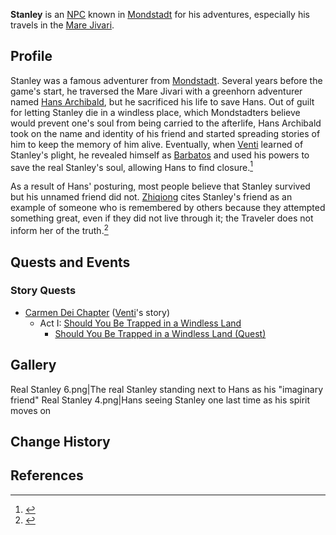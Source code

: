 {{About|the [[:Category:Historical Characters|Historical Character]]|the NPC|Stanley}}
{{Character Infobox
|name             = Stanley
|image            = NPC Real Stanley.png
|region           = Mondstadt
|affiliation      = Adventurers' Guild
|affiliationNote  = formerly
|type             = Mentioned
|deceased         = Past
}}
'''Stanley''' is an [[NPC]] known in [[Mondstadt]] for his adventures, especially his travels in the [[Mare Jivari]].

==Profile==
Stanley was a famous adventurer from [[Mondstadt]]. Several years before the game's start, he traversed the Mare Jivari with a greenhorn adventurer named [[Stanley|Hans Archibald]], but he sacrificed his life to save Hans. Out of guilt for letting Stanley die in a windless place, which Mondstadters believe would prevent one's soul from being carried to the afterlife, Hans Archibald took on the name and identity of his friend and started spreading stories of him to keep the memory of him alive. Eventually, when [[Venti]] learned of Stanley's plight, he revealed himself as [[Barbatos]] and used his powers to save the real Stanley's soul, allowing Hans to find closure.<ref>{{Ref/Quest|Should You Be Trapped in a Windless Land (Quest)}}</ref>

As a result of Hans' posturing, most people believe that Stanley survived but his unnamed friend did not. [[Zhiqiong]] cites Stanley's friend as an example of someone who is remembered by others because they attempted something great, even if they did not live through it; the Traveler does not inform her of the truth.<ref>{{Ref/Quest|Valor's Afterglow (Quest)}}</ref>

==Quests and Events==
===Story Quests===
*[[Carmen Dei Chapter]] ([[Venti]]'s story)
**Act I: [[Should You Be Trapped in a Windless Land]]
***[[Should You Be Trapped in a Windless Land (Quest)]]

==Gallery==
<gallery>
Real Stanley 6.png|The real Stanley standing next to Hans as his "imaginary friend"
Real Stanley 4.png|Hans seeing Stanley one last time as his spirit moves on
</gallery>

==Change History==
{{Change History|introduced=1.0}}

==References==
{{Reflist}}